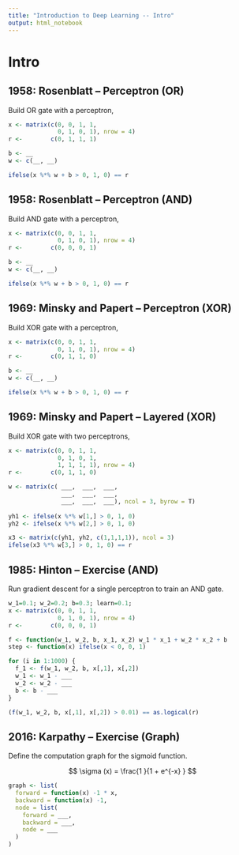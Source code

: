 ```yaml
---
title: "Introduction to Deep Learning -- Intro"
output: html_notebook
---
```


# Intro

## 1958: Rosenblatt -- Perceptron (OR)

Build OR gate with a perceptron,

```r
x <- matrix(c(0, 0, 1, 1,
              0, 1, 0, 1), nrow = 4)
r <-        c(0, 1, 1, 1)

b <- __
w <- c(__, __)

ifelse(x %*% w + b > 0, 1, 0) == r
```

## 1958: Rosenblatt -- Perceptron (AND)

Build AND gate with a perceptron,

```r
x <- matrix(c(0, 0, 1, 1,
              0, 1, 0, 1), nrow = 4)
r <-        c(0, 0, 0, 1)

b <- __
w <- c(__, __)

ifelse(x %*% w + b > 0, 1, 0) == r
```

## 1969: Minsky and Papert -- Perceptron (XOR)

Build XOR gate with a perceptron,

```r
x <- matrix(c(0, 0, 1, 1,
              0, 1, 0, 1), nrow = 4)
r <-        c(0, 1, 1, 0)

b <- __
w <- c(__, __)

ifelse(x %*% w + b > 0, 1, 0) == r
```

## 1969: Minsky and Papert -- Layered (XOR)

Build XOR gate with two perceptrons,

```r
x <- matrix(c(0, 0, 1, 1,
              0, 1, 0, 1,
              1, 1, 1, 1), nrow = 4)
r <-        c(0, 1, 1, 0)

w <- matrix(c( ___,  ___,  ___,
               ___,  ___,  ___,
               ___,  ___,  ___), ncol = 3, byrow = T)
              
yh1 <- ifelse(x %*% w[1,] > 0, 1, 0)
yh2 <- ifelse(x %*% w[2,] > 0, 1, 0)

x3 <- matrix(c(yh1, yh2, c(1,1,1,1)), ncol = 3)
ifelse(x3 %*% w[3,] > 0, 1, 0) == r
```

## 1985: Hinton -- Exercise (AND)

Run gradient descent for a single perceptron to train an AND gate.

```r
w_1=0.1; w_2=0.2; b=0.3; learn=0.1;
x <- matrix(c(0, 0, 1, 1,
              0, 1, 0, 1), nrow = 4)
r <-        c(0, 0, 0, 1)

f <- function(w_1, w_2, b, x_1, x_2) w_1 * x_1 + w_2 * x_2 + b
step <- function(x) ifelse(x < 0, 0, 1)
```

```r
for (i in 1:1000) {
  f_1 <- f(w_1, w_2, b, x[,1], x[,2])
  w_1 <- w_1 - ___
  w_2 <- w_2 - ___
  b <- b - ___
}

(f(w_1, w_2, b, x[,1], x[,2]) > 0.01) == as.logical(r)
```

## 2016: Karpathy -- Exercise (Graph)

Define the computation graph for the sigmoid function.

$$ \sigma (x) =  \frac{1 }{1 + e^{-x} } $$

```r
graph <- list(
  forward = function(x) -1 * x,
  backward = function(x) -1,
  node = list(
    forward = ___,
    backward = ___,
    node = ___
  )
)
```